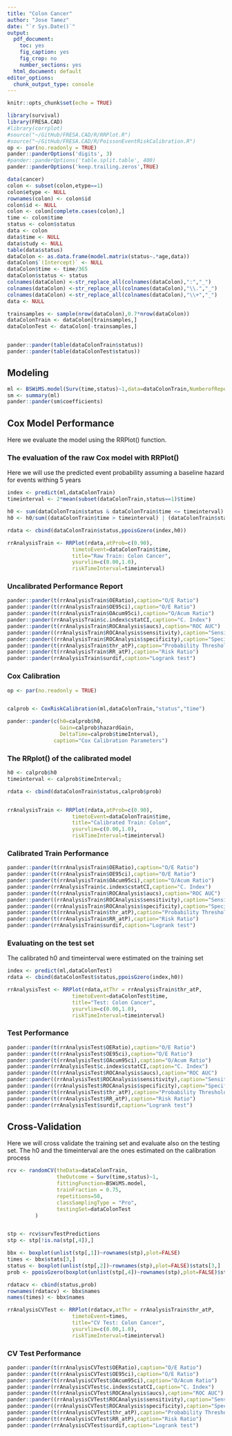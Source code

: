 ```yaml
---
title: "Colon Cancer"
author: "Jose Tamez"
date: "`r Sys.Date()`"
output:
  pdf_document: 
    toc: yes
    fig_caption: yes
    fig_crop: no
    number_sections: yes
  html_document: default
editor_options:
  chunk_output_type: console
---
```


```r
knitr::opts_chunk$set(echo = TRUE)
```

```r
library(survival)
library(FRESA.CAD)
#library(corrplot)
#source("~/GitHub/FRESA.CAD/R/RRPlot.R")
#source("~/GitHub/FRESA.CAD/R/PoissonEventRiskCalibration.R")
op <- par(no.readonly = TRUE)
pander::panderOptions('digits', 3)
#pander::panderOptions('table.split.table', 400)
pander::panderOptions('keep.trailing.zeros',TRUE)


```

```r
data(cancer)
colon <- subset(colon,etype==1)
colon$etype <- NULL
rownames(colon) <- colon$id
colon$id <- NULL
colon <- colon[complete.cases(colon),]
time <- colon$time
status <- colon$status
data <- colon
data$time <- NULL
data$study <- NULL
table(data$status)
dataColon <- as.data.frame(model.matrix(status~.*age,data))
dataColon$`(Intercept)` <- NULL
dataColon$time <- time/365
dataColon$status <- status
colnames(dataColon) <-str_replace_all(colnames(dataColon),":","_")
colnames(dataColon) <-str_replace_all(colnames(dataColon),"\\.","_")
colnames(dataColon) <-str_replace_all(colnames(dataColon),"\\+","_")
data <- NULL

trainsamples <- sample(nrow(dataColon),0.7*nrow(dataColon))
dataColonTrain <- dataColon[trainsamples,]
dataColonTest <- dataColon[-trainsamples,]


pander::pander(table(dataColonTrain$status))
pander::pander(table(dataColonTest$status))


```

## Modeling
```r
ml <- BSWiMS.model(Surv(time,status)~1,data=dataColonTrain,NumberofRepeats = 10)
sm <- summary(ml)
pander::pander(sm$coefficients)
```

## Cox Model Performance

Here we evaluate the model using the RRPlot() function.

### The evaluation of the raw Cox model with RRPlot()

Here we will use the predicted event probability assuming a baseline hazard for events withing 5 years

```r

index <- predict(ml,dataColonTrain)
timeinterval <- 2*mean(subset(dataColonTrain,status==1)$time)

h0 <- sum(dataColonTrain$status & dataColonTrain$time <= timeinterval)
h0 <- h0/sum((dataColonTrain$time > timeinterval) | (dataColonTrain$status==1))

rdata <- cbind(dataColonTrain$status,ppoisGzero(index,h0))

rrAnalysisTrain <- RRPlot(rdata,atProb=c(0.90),
                     timetoEvent=dataColonTrain$time,
                     title="Raw Train: Colon Cancer",
                     ysurvlim=c(0.00,1.0),
                     riskTimeInterval=timeinterval)

```


### Uncalibrated Performance Report

```r

pander::pander(t(rrAnalysisTrain$OERatio),caption="O/E Ratio")
pander::pander(t(rrAnalysisTrain$OE95ci),caption="O/E Ratio")
pander::pander(t(rrAnalysisTrain$OAcum95ci),caption="O/Acum Ratio")
pander::pander(rrAnalysisTrain$c.index$cstatCI,caption="C. Index")
pander::pander(t(rrAnalysisTrain$ROCAnalysis$aucs),caption="ROC AUC")
pander::pander((rrAnalysisTrain$ROCAnalysis$sensitivity),caption="Sensitivity")
pander::pander((rrAnalysisTrain$ROCAnalysis$specificity),caption="Specificity")
pander::pander(t(rrAnalysisTrain$thr_atP),caption="Probability Thresholds")
pander::pander(t(rrAnalysisTrain$RR_atP),caption="Risk Ratio")
pander::pander(rrAnalysisTrain$surdif,caption="Logrank test")

```



### Cox Calibration

```r
op <- par(no.readonly = TRUE)


calprob <- CoxRiskCalibration(ml,dataColonTrain,"status","time")

pander::pander(c(h0=calprob$h0,
                 Gain=calprob$hazardGain,
                 DeltaTime=calprob$timeInterval),
               caption="Cox Calibration Parameters")

```

### The RRplot() of the calibrated model

```r
h0 <- calprob$h0
timeinterval <- calprob$timeInterval;

rdata <- cbind(dataColonTrain$status,calprob$prob)


rrAnalysisTrain <- RRPlot(rdata,atProb=c(0.90),
                     timetoEvent=dataColonTrain$time,
                     title="Calibrated Train: Colon",
                     ysurvlim=c(0.00,1.0),
                     riskTimeInterval=timeinterval)

```

### Calibrated Train Performance

```r

pander::pander(t(rrAnalysisTrain$OERatio),caption="O/E Ratio")
pander::pander(t(rrAnalysisTrain$OE95ci),caption="O/E Ratio")
pander::pander(t(rrAnalysisTrain$OAcum95ci),caption="O/Acum Ratio")
pander::pander(rrAnalysisTrain$c.index$cstatCI,caption="C. Index")
pander::pander(t(rrAnalysisTrain$ROCAnalysis$aucs),caption="ROC AUC")
pander::pander((rrAnalysisTrain$ROCAnalysis$sensitivity),caption="Sensitivity")
pander::pander((rrAnalysisTrain$ROCAnalysis$specificity),caption="Specificity")
pander::pander(t(rrAnalysisTrain$thr_atP),caption="Probability Thresholds")
pander::pander(t(rrAnalysisTrain$RR_atP),caption="Risk Ratio")
pander::pander(rrAnalysisTrain$surdif,caption="Logrank test")

```

### Evaluating on the test set

The calibrated h0 and timeinterval were estimated on the training set

```r

index <- predict(ml,dataColonTest)
rdata <- cbind(dataColonTest$status,ppoisGzero(index,h0))

rrAnalysisTest <- RRPlot(rdata,atThr = rrAnalysisTrain$thr_atP,
                     timetoEvent=dataColonTest$time,
                     title="Test: Colon Cancer",
                     ysurvlim=c(0.00,1.0),
                     riskTimeInterval=timeinterval)

```

### Test Performance

```r

pander::pander(t(rrAnalysisTest$OERatio),caption="O/E Ratio")
pander::pander(t(rrAnalysisTest$OE95ci),caption="O/E Ratio")
pander::pander(t(rrAnalysisTest$OAcum95ci),caption="O/Acum Ratio")
pander::pander(rrAnalysisTest$c.index$cstatCI,caption="C. Index")
pander::pander(t(rrAnalysisTest$ROCAnalysis$aucs),caption="ROC AUC")
pander::pander((rrAnalysisTest$ROCAnalysis$sensitivity),caption="Sensitivity")
pander::pander((rrAnalysisTest$ROCAnalysis$specificity),caption="Specificity")
pander::pander(t(rrAnalysisTest$thr_atP),caption="Probability Thresholds")
pander::pander(t(rrAnalysisTest$RR_atP),caption="Risk Ratio")
pander::pander(rrAnalysisTest$surdif,caption="Logrank test")

```

## Cross-Validation

Here we will cross validate the training set and evaluate also on the testing set.
The h0 and the timeinterval are the ones estimated on the calibration process

```r

rcv <- randomCV(theData=dataColonTrain,
                theOutcome = Surv(time,status)~1,
                fittingFunction=BSWiMS.model, 
                trainFraction = 0.75,
                repetitions=50,
                classSamplingType = "Pro",
                testingSet=dataColonTest
         )


stp <- rcv$survTestPredictions
stp <- stp[!is.na(stp[,4]),]

bbx <- boxplot(unlist(stp[,1])~rownames(stp),plot=FALSE)
times <- bbx$stats[3,]
status <- boxplot(unlist(stp[,2])~rownames(stp),plot=FALSE)$stats[3,]
prob <- ppoisGzero(boxplot(unlist(stp[,4])~rownames(stp),plot=FALSE)$stats[3,],h0)

rdatacv <- cbind(status,prob)
rownames(rdatacv) <- bbx$names
names(times) <- bbx$names

rrAnalysisCVTest <- RRPlot(rdatacv,atThr = rrAnalysisTrain$thr_atP,
                     timetoEvent=times,
                     title="CV Test: Colon Cancer",
                     ysurvlim=c(0.00,1.0),
                     riskTimeInterval=timeinterval)

```

### CV Test Performance

```r

pander::pander(t(rrAnalysisCVTest$OERatio),caption="O/E Ratio")
pander::pander(t(rrAnalysisCVTest$OE95ci),caption="O/E Ratio")
pander::pander(t(rrAnalysisCVTest$OAcum95ci),caption="O/Acum Ratio")
pander::pander(rrAnalysisCVTest$c.index$cstatCI,caption="C. Index")
pander::pander(t(rrAnalysisCVTest$ROCAnalysis$aucs),caption="ROC AUC")
pander::pander((rrAnalysisCVTest$ROCAnalysis$sensitivity),caption="Sensitivity")
pander::pander((rrAnalysisCVTest$ROCAnalysis$specificity),caption="Specificity")
pander::pander(t(rrAnalysisCVTest$thr_atP),caption="Probability Thresholds")
pander::pander(t(rrAnalysisCVTest$RR_atP),caption="Risk Ratio")
pander::pander(rrAnalysisCVTest$surdif,caption="Logrank test")

```

